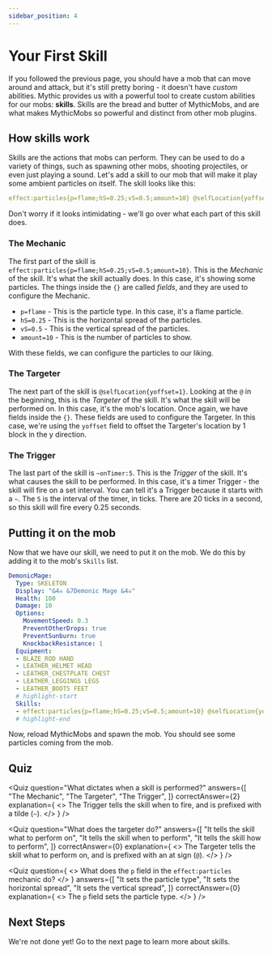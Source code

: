 ```yaml
---
sidebar_position: 4
---
```


# Your First Skill

If you followed the previous page, you should have a mob that can move around and attack, but it's still pretty boring - it doesn't have _custom_ abilities.
Mythic provides us with a powerful tool to create custom abilities for our mobs: **skills**.
Skills are the bread and butter of MythicMobs, and are what makes MythicMobs so powerful and distinct from other mob plugins.

## How skills work

Skills are the actions that mobs can perform. They can be used to do a variety of things, such as spawning other mobs, shooting projectiles, or even just playing a sound.
Let's add a skill to our mob that will make it play some ambient particles on itself. The skill looks like this:

```yaml
effect:particles{p=flame;hS=0.25;vS=0.5;amount=10} @selfLocation{yoffset=1} ~onTimer:5
```

Don't worry if it looks intimidating - we'll go over what each part of this skill does.

### The Mechanic

The first part of the skill is `effect:particles{p=flame;hS=0.25;vS=0.5;amount=10}`.
This is the _Mechanic_ of the skill. It's what the skill actually does. In this case, it's showing some particles.
The things inside the `{}` are called _fields_, and they are used to configure the Mechanic.

- `p=flame` - This is the particle type. In this case, it's a flame particle.
- `hS=0.25` - This is the horizontal spread of the particles.
- `vS=0.5` - This is the vertical spread of the particles.
- `amount=10` - This is the number of particles to show.

With these fields, we can configure the particles to our liking.

### The Targeter

The next part of the skill is `@selfLocation{yoffset=1}`.
Looking at the `@` in the beginning, this is the _Targeter_ of the skill. It's what the skill will be performed on. In this case, it's the mob's location.
Once again, we have fields inside the `{}`. These fields are used to configure the Targeter.
In this case, we're using the `yoffset` field to offset the Targeter's location by 1 block in the y direction.

### The Trigger

The last part of the skill is `~onTimer:5`.
This is the _Trigger_ of the skill. It's what causes the skill to be performed. In this case, it's a timer Trigger - the skill will fire on a set interval.
You can tell it's a Trigger because it starts with a `~`.
The `5` is the interval of the timer, in ticks. There are 20 ticks in a second, so this skill will fire every 0.25 seconds.

## Putting it on the mob

Now that we have our skill, we need to put it on the mob. We do this by adding it to the mob's `Skills` list.

```yaml
DemonicMage:
  Type: SKELETON
  Display: "&4☠ &7Demonic Mage &4☠"
  Health: 100
  Damage: 10
  Options:
    MovementSpeed: 0.3
    PreventOtherDrops: true
    PreventSunburn: true
    KnockbackResistance: 1
  Equipment:
  - BLAZE_ROD HAND
  - LEATHER_HELMET HEAD
  - LEATHER_CHESTPLATE CHEST
  - LEATHER_LEGGINGS LEGS
  - LEATHER_BOOTS FEET
  # highlight-start
  Skills:
  - effect:particles{p=flame;hS=0.25;vS=0.5;amount=10} @selfLocation{yoffset=1} ~onTimer:5
  # highlight-end
```

Now, reload MythicMobs and spawn the mob. You should see some particles coming from the mob.

## Quiz

<QuizGrid>

<Quiz
    question="What dictates when a skill is performed?"
    answers={[
        "The Mechanic",
        "The Targeter",
        "The Trigger",
    ]}
    correctAnswer={2}
    explanation={
        <>
            The Trigger tells the skill when to fire, and is prefixed with a tilde (<code>~</code>).
        </>
    }
/>

<Quiz
    question="What does the targeter do?"
    answers={[
        "It tells the skill what to perform on",
        "It tells the skill when to perform",
        "It tells the skill how to perform",
    ]}
    correctAnswer={0}
    explanation={
        <>
            The Targeter tells the skill what to perform on, and is prefixed with an at sign (<code>@</code>).
        </>
    }
/>

<Quiz
    question={
        <>
            What does the <code>p</code> field in the <code>effect:particles</code> mechanic do?
        </>
    }
    answers={[
        "It sets the particle type",
        "It sets the horizontal spread",
        "It sets the vertical spread",
    ]}
    correctAnswer={0}
    explanation={
        <>
            The <code>p</code> field sets the particle type.
        </>
    }
/>

</QuizGrid>

## Next Steps

We're not done yet! Go to the next page to learn more about skills.
